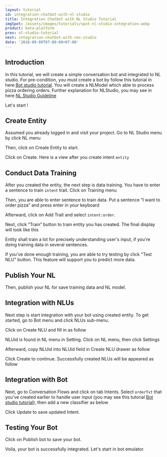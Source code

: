 ```yaml
---
layout: tutorial
id: integration-chatbot-with-nl-studio
title: Integration Chatbot with NL Studio Tutorial
imgSpot: /assets/images/tutorials/spot-nl-studio-integration.webp
product: kata-platform
prev: nl-studio-tutorial
next: integration-chatbot-with-cms-studio
date: '2018-09-09T07:00:00+07:00'
---
```


## Introduction

In this tutorial, we will create a simple conversation bot and integrated to NL studio. For pre-condition, you must create a bot by follow this tutorial in here [Bot studio tutorial](/tutorials/bot-studio). You will create a NLModel which able to process pizza ordering orders. Further explanation for NLStudio, you may see in here [NL Studio Guideline](/tutorials/nl-studio)

Let's start !

## Create Entity

Assumed you already logged in and visit your project. Go to NL Studio menu by click NL menu

<FigureImage src="/assets/images/tutorials/bot-nl/bnl-1.webp" alt="bnl-1" naturalHeight={854} naturalWidth={1784} />

Then, click on Create Entity to start.

<FigureImage src="/assets/images/tutorials/bot-nl/bnl-2.webp" alt="bnl-2" naturalHeight={1256} naturalWidth={2324} />

Click on Create. Here is a view after you create intent `entity`

<FigureImage src="/assets/images/tutorials/bot-nl/bnl-3.webp" alt="bnl-3" naturalHeight={1046} naturalWidth={2476} />

## Conduct Data Training

After you created the entity, the next step is data training. You have to enter a sentence to train `intent` trait. Click on Training menu

<FigureImage src="/assets/images/tutorials/bot-nl/bnl-4.webp" alt="bnl-4" naturalHeight={405} naturalWidth={1006} />

Then, you are able to enter sentence to train data. Put a sentence “I want to order pizza” and press enter in your keyboard

<FigureImage src="/assets/images/tutorials/bot-nl/bnl-5.webp" alt="bnl-5" naturalHeight={1480} naturalWidth={3356} />

Afterward, click on Add Trait and select `intent:order`.

<FigureImage src="/assets/images/tutorials/bot-nl/bnl-6.webp" alt="bnl-6" naturalHeight={425} naturalWidth={1008} />

Next, click “Train” button to train entity you has created. The final display will look like this

<FigureImage src="/assets/images/tutorials/bot-nl/bnl-7.webp" alt="bnl-7" naturalHeight={1198} naturalWidth={3184} />

Entity shall train a lot for precisely understanding user's input, if you're doing training data in several sentences.

<FigureImage src="/assets/images/tutorials/bot-nl/bnl-8.webp" alt="bnl-8" naturalHeight={1478} naturalWidth={2608} />

If you've done enough training, you are able to try testing by click "Test NLU" button. This feature will support you to predict more data.

<FigureImage src="/assets/images/tutorials/bot-nl/bnl-9.webp" alt="bnl-9" naturalHeight={1466} naturalWidth={2054} />

## Publish Your NL

Then, publish your NL for save training data and NL model.

<FigureImage src="/assets/images/tutorials/bot-nl/bnl-10.webp" alt="bnl-10" naturalHeight={934} naturalWidth={1784} />

## Integration with NLUs

Next step is start integration with your bot using created entity. To get started, go to Bot menu and click NLUs sub-menu.

<FigureImage src="/assets/images/tutorials/bot-nl/bnl-11.webp" alt="bnl-11" naturalHeight={1214} naturalWidth={2352} />

Click on Create NLU and fill in as follow

<FigureImage src="/assets/images/tutorials/bot-nl/bnl-12.webp" alt="bnl-12" naturalHeight={1252} naturalWidth={1976} />

NLUid is found in NL menu in Setting. Click on NL menu, then click Settings

<FigureImage src="/assets/images/tutorials/bot-nl/bnl-13.webp" alt="bnl-13" naturalHeight={1390} naturalWidth={2648} />

Afterward, copy NLUid into NLUid field in Create NLU drawer as follow

<FigureImage src="/assets/images/tutorials/bot-nl/bnl-14.webp" alt="bnl-14" naturalHeight={1268} naturalWidth={1934} />

Click Create to continue. Successfully created NLUs will be appeared as follow

<FigureImage src="/assets/images/tutorials/bot-nl/bnl-15.webp" alt="bnl-15" naturalHeight={1518} naturalWidth={2692} />

## Integration with Bot

Next, go to Conversation Flows and click on tab Intents. Select `orderTxt` that you've created earlier to handle user input (you may see this tutorial [Bot studio tutorial](/tutorials/bot-studio/)), then add a new classifier as below

<FigureImage src="/assets/images/tutorials/bot-nl/bnl-16.webp" alt="bnl-16" naturalHeight={1238} naturalWidth={2248} />

Click Update to save updated Intent.

## Testing Your Bot

Click on Publish bot to save your bot.

<FigureImage src="/assets/images/tutorials/bot-nl/bnl-17.webp" alt="bnl-17" naturalHeight={1038} naturalWidth={2096} />

Voila, your bot is successfully integrated. Let's start in bot emulator.

<FigureImage src="/assets/images/tutorials/bot-nl/bnl-18.webp" alt="bnl-18" naturalHeight={1198} naturalWidth={2098} />
